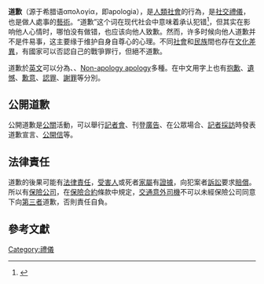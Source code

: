 '''道歉'''（源于希腊语απολογία，即apologia），是[[人類|人類]][[社會|社會]]的行為，是[[社交|社交]][[禮儀|禮儀]]，也是做人處事的[[藝術|藝術]]。“道歉”这个词在现代社会中意味着承认犯错<ref>{{cite web |title=道歉 |url=https://pedia.cloud.edu.tw/Entry/Detail/?title=%E9%81%93%E6%AD%89 |website=教育部 |publisher=中華民國教育部 |location=臺灣 |language=zh-hant |date=2014年}}</ref>，但其实在影响他人心情时，哪怕没有做错，也应该向他人致歉。然而，许多时候向他人道歉并不是件易事，这主要缘于维护自身自尊心的心理。不同[[社會|社會]]和[[民族|民族]]間也存在[[文化差異|文化差異]]，有國家可以否認自己的戰爭罪行，但絕不道歉。

道歉於[[英文|英文]]可以分為{{tsl|en|Sorry|}}、{{tsl|en|Apology|}}、[[非正式致歉|Non-apology apology]]多種。在中文用字上也有[[抱歉|抱歉]]、[[遺憾|遺憾]]、[[歉意|歉意]]、[[認罪|認罪]]、[[謝罪|謝罪]]等分別。

==公開道歉==
公開道歉是[[公關|公關]]活動，可以舉行[[記者會|記者會]]、刊登[[廣告|廣告]]、在公眾場合、[[記者|記者]][[採訪|採訪]]時發表道歉宣言、[[公開信|公開信]]等。

==法律責任==
道歉的後果可能有[[法律責任|法律責任]]，[[受害人|受害人]]或死者[[家屬|家屬]]有[[證據|證據]]，向犯案者[[訴訟|訴訟]]要求[[賠償|賠償]]。所以有[[保險公司|保險公司]]，在[[保險合約|保險合約]]條款中規定，[[交通意外|交通意外]][[司機|司機]]不可以未經保險公司同意下向[[第三者|第三者]]道歉，否則責任自負。

==參考文獻==
{{reflist}}

{{Authority control}}
[[Category:禮儀|Category:禮儀]]